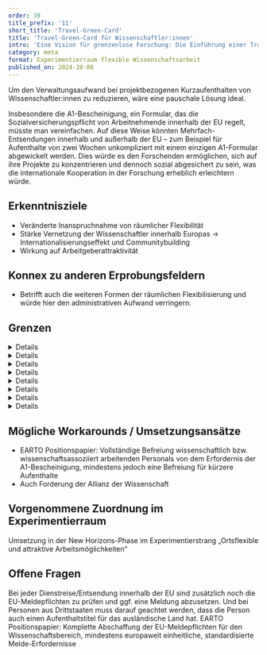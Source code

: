 ```yaml
---
order: 39
title_prefix: '11'
short_title: 'Travel-Green-Card'
title: 'Travel-Green-Card für Wissenschaftler:innen'
intro: 'Eine Vision für grenzenlose Forschung: Die Einführung einer Travel-Green-Card würde Wissenschaftler:innen die Freiheit bieten, international zu arbeiten – ohne den administrativen Aufwand der Sozialversicherungsanmeldung.'
category: meta
format: Experimentierraum flexible Wissenschaftsarbeit
published_on: 2024-10-08
---
```



Um den Verwaltungsaufwand bei projektbezogenen Kurzaufenthalten von Wissenschaftler:innen zu reduzieren, wäre eine pauschale Lösung ideal.

Insbesondere die A1-Bescheinigung, ein Formular, das die Sozialversicherungspflicht von Arbeitnehmende innerhalb der EU regelt, müsste man vereinfachen. Auf diese Weise könnten Mehrfach-Entsendungen innerhalb und außerhalb der EU – zum Beispiel für Aufenthalte von zwei Wochen unkompliziert mit einem einzigen A1-Formular abgewickelt werden. Dies würde es den Forschenden ermöglichen, sich auf ihre Projekte zu konzentrieren und dennoch sozial abgesichert zu sein, was die internationale Kooperation in der Forschung erheblich erleichtern würde.

## Erkenntnisziele

- Veränderte Inanspruchnahme von räumlicher Flexibilität
- Stärke Vernetzung der Wissenschaftler innerhalb Europas → Internationalisierungseffekt und Communitybuilding
- Wirkung auf Arbeitgeberattraktivität

## Konnex zu anderen Erprobungsfeldern

- Betrifft auch die weiteren Formen der räumlichen Flexibilisierung und würde hier den administrativen Aufwand verringern.

## Grenzen

<DetailsGroup>
  <Details summary="Technik">Digitalisierung des Ablaufs</Details>
  <Details summary="Prozess">Schnittstellen aus den Verwaltungssystemen zur Beantragung</Details>
  <Details summary="Führung und Teamarbeit">
    <GrenzeTeamarbeit />
  </Details>
  <Details summary="Kultur">
    <GrenzeKultur />
  </Details>
  <Details summary="Arbeitsrecht">
    <GrenzeArbeitsrecht />
  </Details>
  <Details summary="Steuerrecht">
    <GrenzeSteuerrecht />
  </Details>
  <Details summary="Sozialversicherungsrecht">
    <GrenzeSozialversicherungsrecht />
  </Details>
  <Details summary="Sonstige">
    <GrenzeSonstige />
  </Details>
</DetailsGroup>

## Mögliche Workarounds / Umsetzungsansätze

- <Term t="earto">EARTO</Term> Positionspapier: Vollständige Befreiung wissenschaftlich bzw. wissenschaftsassoziiert arbeitenden Personals von dem Erfordernis
  der A1-Bescheinigung, mindestens jedoch eine Befreiung für kürzere Aufenthalte
- Auch Forderung der Allianz der Wissenschaft

## Vorgenommene Zuordnung im Experimentierraum

Umsetzung in der New Horizons-Phase im Experimentierstrang „Ortsflexible und attraktive Arbeitsmöglichkeiten“

## Offene Fragen

<BubbleQuotes>
  <BubbleQuote>
    Bei jeder Dienstreise/Entsendung innerhalb der EU sind zusätzlich noch die EU-Meldepflichten zu prüfen und ggf. eine Meldung abzusetzen. Und bei
    Personen aus Drittstaaten muss darauf geachtet werden, dass die Person auch einen Aufenthaltstitel für das ausländische Land hat.
  </BubbleQuote>
  <BubbleQuote>
    EARTO Positionspapier: Komplette Abschaffung der EU-Meldepflichten für den Wissenschaftsbereich, mindestens europaweit einheitliche,
    standardisierte Melde-Erfordernisse
  </BubbleQuote>
</BubbleQuotes>

